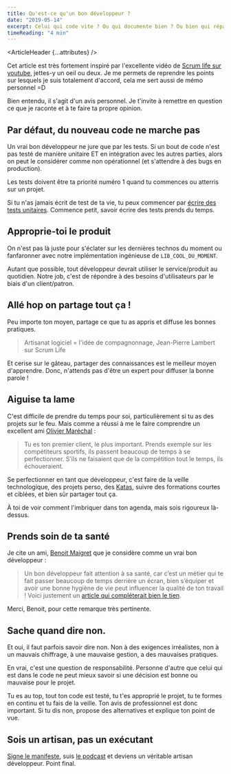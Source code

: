 ```yaml
---
title: Qu'est-ce qu'un bon développeur ?
date: "2019-05-14"
excerpt: Celui qui code vite ? Ou qui documente bien ? Ou bien qui répare en premier les bugs ? Rien à voir avec tout cela, voici les savoir-faire d'un vrai bon développeur.
timeReading: "4 min"
---
```



<ArticleHeader {...attributes} />

<div className="article-content">

Cet article est très fortement inspiré par l'excellente vidéo de [Scrum life sur youtube](https://www.youtube.com/watch?v=RW0-QIJttBM), jettes-y un oeil ou deux. Je me permets de reprendre les points sur lesquels je suis totalement d'accord, cela me sert aussi de mémo personnel =D

Bien entendu, il s'agit d'un avis personnel. Je t'invite à remettre en question ce que je raconte et à te faire ta propre opinion.

## Par défaut, du nouveau code ne marche pas

Un vrai bon développeur ne jure que par les tests. Si un bout de code n'est pas testé de manière unitaire ET en intégration avec les autres parties, alors on peut le considérer comme non opérationnel (et s'attendre à des bugs en production).

Les tests doivent être ta priorité numéro 1 quand tu commences ou atterris sur un projet.

Si tu n'as jamais écrit de test de ta vie, tu peux commencer par [écrire des tests unitaires](https://medium.com/javascript-scene/what-every-unit-test-needs-f6cd34d9836d). Commence petit, savoir écrire des tests prends du temps.

## Approprie-toi le produit

On n'est pas là juste pour s'éclater sur les dernières technos du moment ou fanfaronner avec notre implémentation ingénieuse de `LIB_COOL_DU_MOMENT`.

Autant que possible, tout développeur devrait utiliser le service/produit au quotidien. Notre job, c'est de répondre à des besoins d'utilisateurs par le biais d'un client/patron.

## Allé hop on partage tout ça !

Peu importe ton moyen, partage ce que tu as appris et diffuse les bonnes pratiques.

> Artisanat logiciel = l'idée de compagnonnage, Jean-Pierre Lambert sur Scrum Life

Et cerise sur le gâteau, partager des connaissances est le meilleur moyen d'apprendre. Donc, n'attends pas d'être un expert pour diffuser la bonne parole !

## Aiguise ta lame

C'est difficile de prendre du temps pour soi, particulièrement si tu as des projets sur le feu. Mais comme a réussi à me le faire comprendre un excellent ami [Olivier Maréchal](https://www.linkedin.com/in/olivier-mar%C3%A9chal-76b41b3b/) :

> Tu es ton premier client, le plus important. Prends exemple sur les compétiteurs sportifs, ils passent beaucoup de temps à se perfectionner. S’ils ne faisaient que de la compétition tout le temps, ils échoueraient.

Se perfectionner en tant que développeur, c'est faire de la veille technologique, des projets perso, des [Katas](https://www.codewars.com/), suivre des formations courtes et ciblées, et bien sûr partager tout ça.

À toi de voir comment l'imbriquer dans ton agenda, mais sois rigoureux là-dessus.

## Prends soin de ta santé

Je cite un ami, [Benoit Maigret](https://www.linkedin.com/in/benoitmaigret/) que je considère comme un vrai bon développeur :

> Un bon développeur fait attention à sa santé, car c’est un métier qui te fait passer beaucoup de temps derrière un écran, bien s’équiper et avoir une bonne hygiène de vie peut influencer la qualité de ton travail ! Voici justement un [article qui compléterait bien le tien](https://medium.com/captain-contrat-tech/un-d%C3%A9veloppeur-efficace-est-un-d%C3%A9veloppeur-en-bonne-sant%C3%A9-1f0eedb837ee).

Merci, Benoit, pour cette remarque très pertinente.

## Sache quand dire non.

Et oui, il faut parfois savoir dire non. Non à des exigences irréalistes, non à un mauvais chiffrage, à une mauvaise gestion, a des mauvaises pratiques.

En vrai, c'est une question de responsabilité. Personne d'autre que celui qui est dans le code ne peut mieux savoir si une décision est bonne ou mauvaise pour le projet.

Tu es au top, tout ton code est testé, tu t'es approprié le projet, tu te formes en continu et tu fais de la veille. Ton avis de professionnel est donc important. Si tu dis non, propose des alternatives et explique ton point de vue.

## Sois un artisan, pas un exécutant

[Signe le manifeste](http://manifesto.softwarecraftsmanship.org/#/fr-fr), suis [le podcast](http://artisandeveloppeur.fr/podcast/) et deviens un véritable artisan développeur. Point final.

</div>

